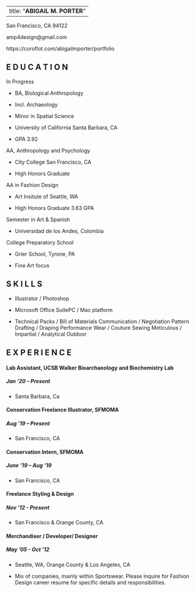</center>
---
title: "**ABIGAIL M. PORTER**"
---
</center>

San Francisco, CA 94122

amp4design@gmail.com 

https://coroflot.com/abigailmporter/portfolio


## **E D U C A T I O N**

In Progress

- BA, Biological Anthropology

- Incl. Archaeology

- Minor in Spatial Science 

- University of California Santa Barbara, CA

- GPA 3.92


AA, Anthropology and Psychology

- City College San Francisco, CA 

- High Honors Graduate


AA in Fashion Design

- Art Insitute of Seattle, WA

- High Honors Graduate 3.63 GPA


Semester in Art & Spanish

- Universidad de los Andes, Colombia


College Preparatory School

- Grier School, Tyrone, PA 

- Fine Art focus


## **S K I L L S**

- Illustrator / Photoshop

- Microsoft Office SuitePC / Mac platform

- Technical Packs / Bill of Materials Communication / Negotiation Pattern Drafting / Draping Performance Wear / Couture Sewing Meticulous / Impartial / Analytical Outdoor 


## **E X P E R I E N C E**

#### Lab Assistant, UCSB Walker Bioarchaeology and Biochemistry Lab 

##### **Jan ’20 – Present**

- Santa Barbara, Ca 

#### Conservation Freelance Illustrator, SFMOMA

##### **Aug ’19 – Present**

- San Francisco, CA


#### Conservation Intern, SFMOMA

##### **June ’19 – Aug ‘19**

- San Francisco, CA


#### Freelance Styling & Design

##### **Nov ‘12 - Present**

- San Francisco & Orange County, CA


#### Merchandiser / Developer/ Designer

##### **May ’05 - Oct ‘12**

- Seattle, WA, Orange County & Los Angeles, CA

- Mix of companies, mainly within Sportswear. Please inquire for Fashion Design career resume for specific details and responsibilities.



